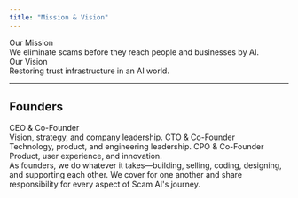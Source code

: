 ```yaml
---
title: "Mission & Vision"
---
```


<div style={{ display: 'flex', flexDirection: 'column', alignItems: 'center', marginTop: '2rem', marginBottom: '4rem' }}>
  <div className="dark:bg-gray-800/50 bg-blue-50/80" style={{
    width: '100%',
    maxWidth: '700px',
    borderRadius: '24px',
    padding: '3rem 2.5rem 2.5rem 2.5rem',
    boxShadow: '0 8px 40px 0 rgba(37,99,235,0.08)',
    textAlign: 'center',
    backdropFilter: 'blur(8px)'
  }}>
    <div style={{ fontSize: '2.4rem', fontWeight: 700, letterSpacing: '-0.025em', color: '#2563eb', marginBottom: '1.8rem', lineHeight: 1.1 }}>
      Our Mission
    </div>
    <div className="dark:text-white text-gray-800" style={{ fontSize: '1.5rem', fontWeight: 500, marginBottom: '2.5rem', lineHeight: 1.4 }}>
      We eliminate <span style={{ color: '#2563eb', fontWeight: 600 }}>scams</span> before they reach people and businesses by AI.
    </div>
    <div style={{ width: '60px', height: '2px', background: 'linear-gradient(90deg, #2563eb 0%, #60a5fa 100%)', margin: '0 auto 2.5rem auto', borderRadius: '2px' }} />
    <div style={{ fontSize: '2.4rem', fontWeight: 700, letterSpacing: '-0.025em', color: '#2563eb', marginBottom: '1.8rem', lineHeight: 1.1 }}>
      Our Vision
    </div>
    <div className="dark:text-white text-gray-800" style={{ fontSize: '1.5rem', fontWeight: 500, lineHeight: 1.4 }}>
      Restoring <span style={{ color: '#2563eb', fontWeight: 600 }}>trust infrastructure</span> in an AI world.
    </div>
  </div>
</div>

---

## Founders

<CardGroup cols={3}>
  <Card title="Dennis Ng 🇨🇦🇭🇰" href="https://www.linkedin.com/in/dennisngtsang/">
    CEO & Co-Founder<br/>
    Vision, strategy, and company leadership.
  </Card>
  <Card title="Ben Ren 🇺🇸" href="https://www.linkedin.com/in/simiao-ben-ren/">
    CTO & Co-Founder<br/>
    Technology, product, and engineering leadership.
  </Card>
  <Card title="Rachel Cheng 🇨🇦🇭🇰" href="https://www.linkedin.com/in/rachelnycheng/">
    CPO & Co-Founder<br/>
    Product, user experience, and innovation.
  </Card>
</CardGroup>

<div className="dark:text-gray-300 text-gray-600" style={{maxWidth: '600px', margin: '2rem auto 0 auto', textAlign: 'center', fontSize: '1.1rem', lineHeight: 1.6, fontWeight: 400}}>
  As founders, we do whatever it takes—building, selling, coding, designing, and supporting each other. We cover for one another and share responsibility for every aspect of Scam AI's journey.
</div> 